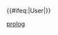 {{User language-P|pl|该用户会使用'''[[:Category:Prolog 使用者|Prolog]]'''。|Prolog}}<includeonly>{{#ifeq:{{NAMESPACE}}|User|[[Category:维基程序员|{{PAGENAME}}]]}}</includeonly><noinclude>
[[Category:程式用戶框模板|prolog]]</noinclude>